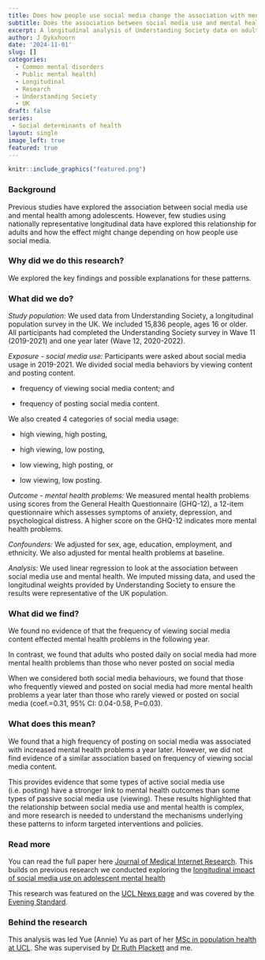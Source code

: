 ```yaml
---
title: Does how people use social media change the association with mental health? 
subtitle: Does the association between social media use and mental health change depending on how people use social media? 
excerpt: A longitudinal analysis of Understanding Society data on adults in the UK
author: J Dykxhoorn
date: '2024-11-01'
slug: []
categories:
  - Common mental disorders
  - Public mental health]
  - Longitudinal
  - Research
  - Understanding Society
  - UK
draft: false
series:
 - Social determinants of health
layout: single
image_left: true
featured: true
---
```


```r
knitr::include_graphics("featured.png")
```

### Background

Previous studies have explored the association between social media use and mental health among adolescents. However, few studies using nationally representative longitudinal data have explored this relationship for adults and how the effect might change depending on how people use social media. 


### Why did we do this research?
We explored the key findings and possible explanations for these patterns. 

### What did we do?
*Study population:* We used data from Understanding Society, a longitudinal population survey in the UK. We included 15,836 people, ages 16 or older. All participants had completed the Understanding Society survey in Wave 11 (2019-2021) and one year later (Wave 12, 2020-2022). 

*Exposure - social media use:* Participants were asked about social media usage in 2019-2021. We divided social media behaviors by viewing content and posting content. 

+ frequency of viewing social media content; and 

+ frequency of posting social media content.

We also created 4 categories of social media usage:

+  high viewing, high posting,

+  high viewing, low posting, 

+  low viewing, high posting, or

+ low viewing, low posting.


*Outcome - mental health problems:* We measured mental health problems using scores from the General Health Questionnaire (GHQ-12), a 12-item questionnaire which assesses symptoms of anxiety, depression, and psychological distress. A higher score on the GHQ-12 indicates more mental health problems.  

*Confounders:* We adjusted for sex, age, education, employment, and ethnicity. We also adjusted for mental health problems at baseline. 

*Analysis:* We used linear regression to look at the association between social media use and mental health. We imputed missing data, and used the longitudinal weights provided by Understanding Society to ensure the results were representative of the UK population.  


### What did we find?

We found no evidence of that the frequency of viewing social media content effected mental health problems in the following year. 

In contrast, we found that adults who posted daily on social media had more mental health problems than those who never posted on social media 

When we considered both social media behaviours, we found that those who frequently viewed and posted on social media had more mental health problems a year later than those who rarely viewed or posted on social media (coef.=0.31, 95% CI: 0.04-0.58, P=0.03). 




### What does this mean?

We found that a high frequency of posting on social media was associated with increased mental health problems a year later. However, we did not find evidence of a similar association based on frequency of viewing social media content. 

This provides evidence that some types of active social media use (i.e. posting) have a stronger link to mental health outcomes than some types of passive social media use (viewing). These results highlighted that the relationship between social media use and mental health is complex, and more research is needed to understand the mechanisms underlying these patterns to inform targeted interventions and policies. 


### Read more

You can read the full paper here [Journal of Medical Internet Research](https://pubmed.ncbi.nlm.nih.gov/39476374/). This builds on previous research we conducted exploring the [longitudinal impact of social media use on adolescent mental health](https://www.mentalhealthepi.com/blog/2023-social-media/)

This research was featured on the [UCL News page](https://www.ucl.ac.uk/news/2024/dec/regularly-posting-social-media-may-worsen-mental-health-adults) and was covered by the [Evening Standard](https://www.standard.co.uk/news/uk/frequent-posting-social-media-mental-health-study-b1197756.html).


### Behind the research

This analysis was led Yue (Annie) Yu as part of her [MSc in population health at UCL](https://www.ucl.ac.uk/prospective-students/graduate/taught-degrees/population-health-msc). She was supervised by [Dr Ruth Plackett](https://profiles.ucl.ac.uk/54768-ruth-plackett) and me.
